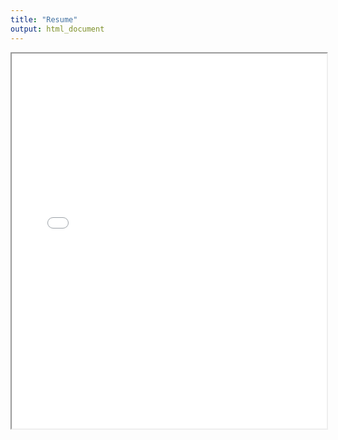 ```yaml
---
title: "Resume"
output: html_document
---
```


<iframe src="/Users/saraloving/Documents/GitHub/personal_site/Journal_files/figure-html/Resume.pdf" width="100%" height="600px"></iframe>
